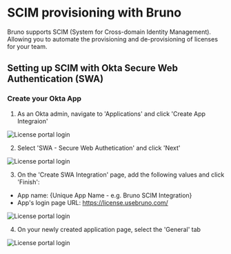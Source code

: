 # SCIM provisioning with Bruno

Bruno supports SCIM (System for Cross-domain Identity Management). Allowing you to automate the provisioning and de-provisioning of licenses for your team. 

## Setting up SCIM with Okta Secure Web Authentication (SWA)

### Create your Okta App

1. As an Okta admin, navigate to 'Applications' and click 'Create App Integraion'

<Image src="public/screenshots/sso-scim-management/okta/okta-swa-1.webp" alt="License portal login" width={800} height={600} className="rounded mt-4" />

2. Select 'SWA - Secure Web Authetication' and click 'Next'

<Image src="public/screenshots/sso-scim-management/okta/okta-swa-2.webp" alt="License portal login" width={800} height={600} className="rounded mt-4" />

3. On the 'Create SWA Integration' page, add the following values and click 'Finish':
 - App name: {Unique App Name - e.g. Bruno SCIM Integration}
 - App's login page URL: https://license.usebruno.com/

 <Image src="public/screenshots/sso-scim-management/okta/okta-swa-3.webp" alt="License portal login" width={800} height={600} className="rounded mt-4" />

 4. On your newly created application page, select the 'General' tab

 <Image src="public/screenshots/sso-scim-management/okta/okta-swa-4.webp" alt="License portal login" width={800} height={600} className="rounded mt-4" />
